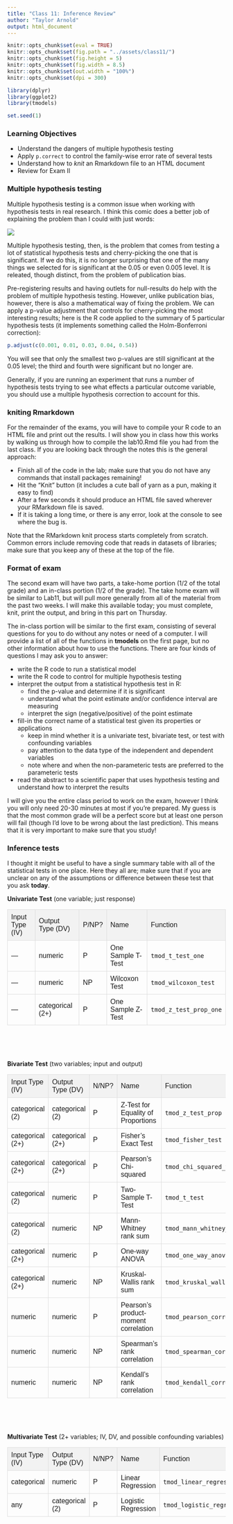 ```yaml
---
title: "Class 11: Inference Review"
author: "Taylor Arnold"
output: html_document
---
```


```r
knitr::opts_chunk$set(eval = TRUE)
knitr::opts_chunk$set(fig.path = "../assets/class11/")
knitr::opts_chunk$set(fig.height = 5)
knitr::opts_chunk$set(fig.width = 8.5)
knitr::opts_chunk$set(out.width = "100%")
knitr::opts_chunk$set(dpi = 300)

library(dplyr)
library(ggplot2)
library(tmodels)

set.seed(1)
```

<style>
#dtable {
  font-family: "Trebuchet MS", Arial, Helvetica, sans-serif;
  border-collapse: collapse;
  width: 100%;
}

#dtable td, #dtable th {
  border: 1px solid #ddd;
  padding: 8px;
}

#dtable tr:first-child{background-color: #f2f2f2;}

#dtable tr:hover {background-color: #ddd;}

#dtable th {
  padding-top: 12px;
  padding-bottom: 12px;
  text-align: center;
  background-color: #4CAF50;
  color: white;
}
</style>

### Learning Objectives

- Understand the dangers of multiple hypothesis testing
- Apply `p.correct` to control the family-wise error rate of several tests
- Understand how to *knit* an Rmarkdown file to an HTML document
- Review for Exam II

### Multiple hypothesis testing

Multiple hypothesis testing is a common issue when working with hypothesis
tests in real research. I think this comic does a better job of explaining
the problem than I could with just words:

![](https://imgs.xkcd.com/comics/significant.png)

Multiple hypothesis testing, then, is the problem that comes from testing a lot
of statistical hypothesis tests and cherry-picking the one that is significant.
If we do this, it is no longer surprising that one of the many things we selected
for is significant at the 0.05 or even 0.005 level. It is releated, though distinct,
from the problem of publication bias.

Pre-registering results and having outlets for null-results do help with the problem
of multiple hypothesis testing. However, unlike publication bias, however, there is
also a mathematical way of fixing the problem. We can apply a p-value adjustment that
controls for cherry-picking the most interesting results; here is the R code applied
to the summary of 5 particular hypothesis tests (it implements something called the
Holm-Bonferroni correction):

```r
p.adjust(c(0.001, 0.01, 0.03, 0.04, 0.54))
```

You will see that only the smallest two p-values are still significant at the 0.05
level; the third and fourth were significant but no longer are.

Generally, if you are running an experiment that runs a number of hypothesis tests
trying to see what effects a particular outcome variable, you should use a multiple 
hypothesis correction to account for this.

### kniting Rmarkdown

For the remainder of the exams, you will have to compile your R code to an
HTML file and print out the results. I will show you in class how this works
by walking us through how to compile the lab10.Rmd file you had from the
last class. If you are looking back through the notes this is the general
approach:

- Finish all of the code in the lab; make sure that you do not have any 
commands that install packages remaining!
- Hit the "Knit" button (it includes a cute ball of yarn as a pun, making it easy to find)
- After a few seconds it should produce an HTML file saved wherever your
RMarkdown file is saved.
- If it is taking a long time, or there is any error, look at the console
to see where the bug is.

Note that the RMarkdown knit process starts completely from scratch. Common
errors include removing code that reads in datasets of libraries; make sure
that you keep any of these at the top of the file.

### Format of exam

The second exam will have two parts, a take-home portion (1/2 of the total 
grade) and an in-class portion (1/2 of the grade). The take home exam will be
similar to Lab11, but will pull more generally from all of the material from
the past two weeks. I will make this available today; you must complete, knit,
print the output, and bring in this part on Thursday.

The in-class portion will be similar to the first exam, consisting of several
questions for you to do without any notes or need of a computer. I will provide
a list of all of the functions in **tmodels** on the first page, but no other
information about how to use the functions. There are four kinds of questions
I may ask you to answer:

- write the R code to run a statistical model
- write the R code to control for multiple hypothesis testing
- interpret the output from a statistical hypothesis test in R:
    - find the p-value and determine if it is significant
    - understand what the point estimate and/or confidence interval are measuring
    - interpret the sign (negative/positive) of the point estimate
- fill-in the correct name of a statistical test given its properties or applications
    - keep in mind whether it is a univariate test, bivariate test, or test with confounding variables
    - pay attention to the data type of the independent and dependent variables
    - note where and when the non-parameteric tests are preferred to the parameteric tests
- read the abstract to a scientific paper that uses hypothesis testing and understand how to interpret the results

I will give you the entire class period to work on the exam, however I think
you will only need 20-30 minutes at most if you're prepared. My guess is that
the most common grade will be a perfect score but at least one person will
fail (though I'd love to be wrong about the last prediction). This means that
it is very important to make sure that you study!

### Inference tests

I thought it might be useful to have a single summary table with all of the statistical
tests in one place. Here they all are; make sure that if you are unclear on any of the
assumptions or difference between these test that you ask **today**.

**Univariate Test** (one variable; just response)

<table id="dtable">
<tr>
  <td>Input Type (IV)</td>
  <td>Output Type (DV)</td>
  <td>P/NP?</td>
  <td>Name</td>
  <td>Function</td>
</tr>
<tr>
  <td>&mdash;</td>
  <td>numeric</td>
  <td>P</td>
  <td>One Sample T-Test</td>
  <td>`tmod_t_test_one`</td>
</tr>
<tr>
  <td>&mdash;</td>
  <td>numeric</td>
  <td>NP</td>
  <td>Wilcoxon Test</td>
  <td>`tmod_wilcoxon_test`</td>
</tr>
<tr>
  <td>&mdash;</td>
  <td>categorical (2+)</td>
  <td>P</td>
  <td>One Sample Z-Test</td>
  <td>`tmod_z_test_prop_one`</td>
</tr>
</table>

<div style="padding:25px"></div>

**Bivariate Test** (two variables; input and output)

<table id="dtable">
<tr>
  <td>Input Type (IV)</td>
  <td>Output Type (DV)</td>
  <td>N/NP?</td>
  <td>Name</td>
  <td>Function</td>
</tr>
<tr>
  <td>categorical (2)</td>
  <td>categorical (2)</td>
  <td>P</td>
  <td>Z-Test for Equality of Proportions</td>
  <td>`tmod_z_test_prop`</td>
</tr>
<tr>
  <td>categorical (2+)</td>
  <td>categorical (2+)</td>
  <td>P</td>
  <td>Fisher's Exact Test</td>
  <td>`tmod_fisher_test`</td>
</tr>
<tr>
  <td>categorical (2+)</td>
  <td>categorical (2+)</td>
  <td>P</td>
  <td>Pearson's Chi-squared</td>
  <td>`tmod_chi_squared_test`</td>
</tr>
<tr>
  <td>categorical (2)</td>
  <td>numeric</td>
  <td>P</td>
  <td>Two-Sample T-Test</td>
  <td>`tmod_t_test`</td>
</tr>
<tr>
  <td>categorical (2)</td>
  <td>numeric</td>
  <td>NP</td>
  <td>Mann-Whitney rank sum</td>
  <td>`tmod_mann_whitney_test`</td>
</tr>
<tr>
  <td>categorical (2+)</td>
  <td>numeric</td>
  <td>P</td>
  <td>One-way ANOVA</td>
  <td>`tmod_one_way_anova_test`</td>
</tr>
<tr>
  <td>categorical (2+)</td>
  <td>numeric</td>
  <td>NP</td>
  <td>Kruskal-Wallis rank sum</td>
  <td>`tmod_kruskal_wallis_test`</td>
</tr>
<tr>
  <td>numeric</td>
  <td>numeric</td>
  <td>P</td>
  <td>Pearson's product-moment correlation</td>
  <td>`tmod_pearson_correlation_test`</td>
</tr>
<tr>
  <td>numeric</td>
  <td>numeric</td>
  <td>NP</td>
  <td>Spearman's rank correlation</td>
  <td>`tmod_spearman_correlation_test`</td>
</tr>
<tr>
  <td>numeric</td>
  <td>numeric</td>
  <td>NP</td>
  <td>Kendall's rank correlation</td>
  <td>`tmod_kendall_correlation_test`</td>
</tr>
</table>

<div style="padding:25px"></div>

**Multivariate Test** (2+ variables; IV, DV, and possible confounding variables)

<table id="dtable">
<tr>
  <td>Input Type (IV)</td>
  <td>Output Type (DV)</td>
  <td>N/NP?</td>
  <td>Name</td>
  <td>Function</td>
</tr>
<tr>
  <td>categorical</td>
  <td>numeric</td>
  <td>P</td>
  <td>Linear Regression</td>
  <td>`tmod_linear_regression`</td>
</tr>
<tr>
  <td>any</td>
  <td>categorical (2)</td>
  <td>P</td>
  <td>Logistic Regression</td>
  <td>`tmod_logistic_regression`</td>
</tr>
</table>







